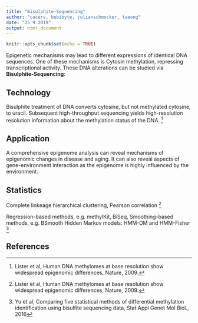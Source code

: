 ```yaml
---
title: "Bisulphite-Sequencing"
author: "cacerv, bubibyte, julianschmocker, tseong"
date: "25 9 2019"
output: html_document
---
```


```r
knitr::opts_chunk$set(echo = TRUE)
```


Epigenetic mechanisms may lead to different expressions of identical DNA sequences. One of these mechanisms is Cytosin methylation, repressing transcriptional activity.
These DNA alterations can be studied via **Bisulphite-Sequencing**: 

## Technology

Bisulphite treatment of DNA converts cytosine, but not methylated cytosine, to uracil. Subsequent high-throughput sequencing yields high-resolution resolution information about the methylation status of the DNA. [^1]

## Application

A comprehensive epigenome analysis can reveal mechanisms of epigenomic changes in disease and aging. It can also reveal aspects of gene-environment interaction as the epigenome is highly influenced by the environment.

## Statistics

Complete linkeage hierarchical clustering, Pearson correlation [^1]

Regression-based methods, e.g. methylKit, BiSeq, 
Smoothing-based methods, e.g. BSmooth 
Hidden Markov models: HMM-DM and HMM-Fisher [^2]

## References

[^1]: Lister et al, Human DNA methylomes at base resolution show widespread epigenomic differences, Nature, 2009.
[^2]: Yu et al, Comparing five statistical methods of differential methylation identification using bisulfite sequencing data, Stat Appl Genet Mol Biol., 2016
